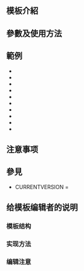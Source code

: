 <includeonly><!-- 在這裡加入模板的保護標識 --></includeonly><noinclude>{{Documentation subpage}}</noinclude>
<!-- 在本行下編輯模板說明 -->
== 模板介紹 ==

== 參數及使用方法 ==

== 範例 ==
* {{Git-Fixed|1.24wmf1}}
* {{Git-Fixed|1.24wmf2}}
* {{Git-Fixed|1.24wmf3}}
* {{Git-Fixed|1.24wmf4}}
* {{Git-Fixed|1.24wmf5}}
* {{Git-Fixed|1.24wmf6}}
* {{Git-Fixed|1.24wmf7}}
* {{Git-Fixed|1.24wmf8}}
* {{Git-Fixed|1.24wmf9}}
* {{Git-Fixed|1.24wmf10}}

== 注意事项 ==

== 參見 ==
* CURRENTVERSION = {{CURRENTVERSION}}

== 给模板编辑者的说明 ==
=== 模板结构 ===
=== 实现方法 ===
=== 编辑注意 ===

<includeonly>
<!-- 本行下加入模板的分類 -->

</includeonly>